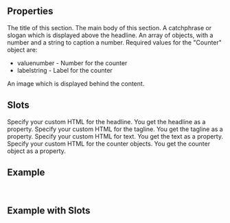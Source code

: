 
<Meta
  title="InterestingFacts Section"
  subtitle="A section with a background image displaying a title, a text and several counters."
/>

## Properties

<PropsTable>
      <PropsTableRow value="headline" type="String" required>
          The title of this section.
        </PropsTableRow>
        <PropsTableRow value="text" type="String" required>
          The main body of this section.
        </PropsTableRow>
        <PropsTableRow value="tagline" type="String">
          A catchphrase or slogan which is displayed above the headline.
        </PropsTableRow>
        <PropsTableRow value="counters" type="Counter[]">
         An array of objects, with a number and a string to caption a number. Required values for the "Counter" object are:
         <ul>
           <li><span class="code">value</span>number - Number for the counter</li>
           <li><span class="code">label</span>string - Label for the counter</li>
         </ul>
        </PropsTableRow>
        <PropsTableRow value="backgroundImage" type="ImageRef" optional>
          An image which is displayed behind the content.
        </PropsTableRow>
</PropsTable>

## Slots

<SlotsTable>
  <SlotsTableRow value="headline" prop="string">
  Specify your custom HTML for the headline. You get the headline as a property.
  </SlotsTableRow>
  <SlotsTableRow value="tagline" prop="string">
    Specify your custom HTML for the tagline. You get the tagline as a property.  
  </SlotsTableRow>
  <SlotsTableRow value="text" prop="string">
    Specify your custom HTML for text. You get the text as a property.
  </SlotsTableRow>
  <SlotsTableRow value="counter" prop="counter">
    Specify your custom HTML for the counter objects. You get the counter object as a property.
  </SlotsTableRow>
</SlotsTable>

## Example

<ExampleLoader example="Sections/InterestingFactsSection.tsx" />

<br />

## Example with Slots

<ExampleLoader example="Sections/InterestingFactsSection.slots.tsx" />

